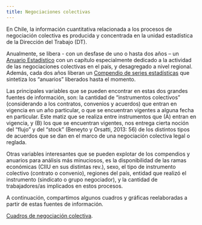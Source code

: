 ```yaml
---
title: Negociaciones colectivas
---
```



En Chile, la información cuantitativa relacionada a los procesos de negociación colectiva es producida y concentrada en la unidad estadística de la Dirección del Trabajo (DT).  

Anualmente, se libera - con un desfase de uno o hasta dos años – un [Anuario Estadístico](https://www.dt.gob.cl/portal/1629/w3-propertyvalue-76577.html) con un capítulo especialmente dedicado a la actividad de las negociaciones colectivas en el país, y desagregado a nivel regional. Además, cada dos años liberan un [Compendio de series estadísticas](https://www.dt.gob.cl/portal/1629/w3-propertyvalue-22777.html) que sintetiza los “anuarios” liberados hasta el momento. 

Las principales variables que se pueden encontrar en estas dos grandes fuentes de información, son: la cantidad de “instrumentos colectivos” (considerando a los contratos, convenios y acuerdos) que entran en vigencia en un año particular, o que se encuentran vigentes a alguna fecha en particular. Este matiz que se realiza entre instrumentos que (A) entran en vigencia, y (B) los que se encuentran vigentes, nos entrega cierta noción del “flujo” y del “stock” (Beneyto y Orsatti, 2013: 56) de los distintos tipos de acuerdos que se dan en el marco de una negociación colectiva legal o reglada. 

Otras variables interesantes que se pueden explotar de los compendios y anuarios para análisis más minuciosos, es la disponibilidad de las ramas económicas (CIIU en sus distintas rev.), sexo, el tipo de instrumento colectivo (contrato o convenio), regiones del país, entidad que realizó el instrumento (sindicato o grupo negociador), y la cantidad de trabajadores/as implicados en estos procesos.

A continuación, compartimos algunos cuadros y gráficas reelaboradas a partir de estas fuentes de información. 

[Cuadros de negociación colectiva](https://github.com/ObservatorioSindical/ObservatorioSindical.github.io/raw/main/INPUT/NC_DT/Cuadros_Negociación Colectiva_DATASET.xlsx). 